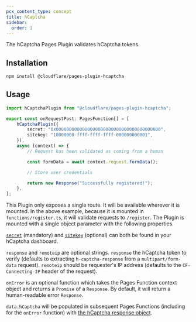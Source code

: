 ```yaml
---
pcx_content_type: concept
title: hCaptcha
sidebar:
  order: 1
---
```


The hCaptcha Pages Plugin validates hCaptcha tokens.

## Installation

```sh
npm install @cloudflare/pages-plugin-hcaptcha
```

## Usage

```typescript
import hCaptchaPlugin from "@cloudflare/pages-plugin-hcaptcha";

export const onRequestPost: PagesFunction[] = [
	hCaptchaPlugin({
		secret: "0x0000000000000000000000000000000000000000",
		sitekey: "10000000-ffff-ffff-ffff-000000000001",
	}),
	async (context) => {
		// Request has been validated as coming from a human

		const formData = await context.request.formData();

		// Store user credentials

		return new Response("Successfully registered!");
	},
];
```

This Plugin only exposes a single route. It will be available wherever it is mounted. In the above example, because it is mounted in `functions/register.ts`, it will validate requests to `/register`. The Plugin is mounted with a single object parameter with the following properties.

[`secret`](https://dashboard.hcaptcha.com/settings) (mandatory) and [`sitekey`](https://dashboard.hcaptcha.com/sites) (optional) can both be found in your hCaptcha dashboard.

`response` and `remoteip` are optional strings. `response` the hCaptcha token to verify (defaults to extracting `h-captcha-response` from a `multipart/form-data` request). `remoteip` should be requester's IP address (defaults to the `CF-Connecting-IP` header of the request).

`onError` is an optional function which takes the Pages Function context object and returns a `Promise` of a `Response`. By default, it will return a human-readable error `Response`.

`data.hCaptcha` will be populated in subsequent Pages Functions (including for the `onError` function) with [the hCaptcha response object](https://docs.hcaptcha.com/#verify-the-user-response-server-side).
